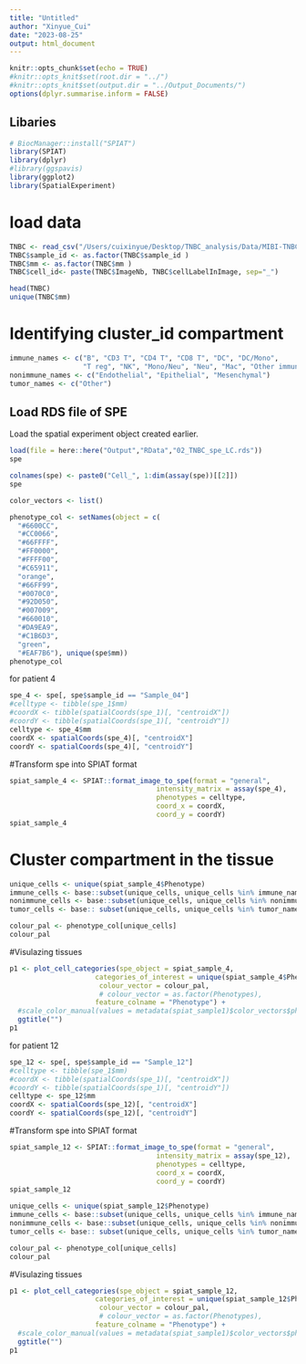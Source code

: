 ```yaml
---
title: "Untitled"
author: "Xinyue_Cui"
date: "2023-08-25"
output: html_document
---
```


```r
knitr::opts_chunk$set(echo = TRUE)
#knitr::opts_knit$set(root.dir = "../")
#knitr::opts_knit$set(output.dir = "../Output_Documents/")
options(dplyr.summarise.inform = FALSE)
```

## Libaries
```r
# BiocManager::install("SPIAT")
library(SPIAT)
library(dplyr)
#library(ggspavis)
library(ggplot2)
library(SpatialExperiment)
```
# load data
```r
TNBC <- read_csv("/Users/cuixinyue/Desktop/TNBC_analysis/Data/MIBI-TNBC_count_output.csv")
TNBC$sample_id <- as.factor(TNBC$sample_id )
TNBC$mm <- as.factor(TNBC$mm )
TNBC$cell_id<- paste(TNBC$ImageNb, TNBC$cellLabelInImage, sep="_")

head(TNBC)
unique(TNBC$mm)
```
# Identifying cluster_id  compartment
```r
immune_names <- c("B", "CD3 T", "CD4 T", "CD8 T", "DC", "DC/Mono", 
                  "T reg", "NK", "Mono/Neu", "Neu", "Mac", "Other immune")
nonimmune_names <- c("Endothelial", "Epithelial", "Mesenchymal")
tumor_names <- c("Other")
```


## Load RDS file of SPE

Load the spatial experiment object created earlier.
```r
load(file = here::here("Output","RData","02_TNBC_spe_LC.rds"))
spe
```

```r
colnames(spe) <- paste0("Cell_", 1:dim(assay(spe))[[2]])
spe
```

```r
color_vectors <- list()

phenotype_col <- setNames(object = c(
  "#6600CC",
  "#CC0066",
  "#66FFFF",
  "#FF0000",
  "#FFFF00",
  "#C65911",
  "orange",
  "#66FF99",
  "#0070C0",
  "#92D050",
  "#007009",
  "#660010",
  "#DA9EA9",
  "#C1B6D3",
  "green",
  "#EAF7B6"), unique(spe$mm))
phenotype_col
```


for patient 4
```r
spe_4 <- spe[, spe$sample_id == "Sample_04"]
#celltype <- tibble(spe_1$mm)
#coordX <- tibble(spatialCoords(spe_1)[, "centroidX"])
#coordY <- tibble(spatialCoords(spe_1)[, "centroidY"])
celltype <- spe_4$mm
coordX <- spatialCoords(spe_4)[, "centroidX"]
coordY <- spatialCoords(spe_4)[, "centroidY"]
```
#Transform spe into SPIAT format
```r
spiat_sample_4 <- SPIAT::format_image_to_spe(format = "general",
                                    intensity_matrix = assay(spe_4),
                                    phenotypes = celltype,
                                    coord_x = coordX,
                                    coord_y = coordY)
spiat_sample_4
```
# Cluster compartment in the tissue
```r
unique_cells <- unique(spiat_sample_4$Phenotype)
immune_cells <- base::subset(unique_cells, unique_cells %in% immune_names)
nonimmune_cells <- base::subset(unique_cells, unique_cells %in% nonimmune_names)
tumor_cells <- base:: subset(unique_cells, unique_cells %in% tumor_names)

```

```r
colour_pal <- phenotype_col[unique_cells]
colour_pal
```

#Visulazing tissues
```r
p1 <- plot_cell_categories(spe_object = spiat_sample_4,
                     categories_of_interest = unique(spiat_sample_4$Phenotype),
                      colour_vector = colour_pal,
                      # colour_vector = as.factor(Phenotypes),
                     feature_colname = "Phenotype") +
  #scale_color_manual(values = metadata(spiat_sample1)$color_vectors$phenotype) +
  ggtitle("")
p1
```

for patient 12
```r
spe_12 <- spe[, spe$sample_id == "Sample_12"]
#celltype <- tibble(spe_1$mm)
#coordX <- tibble(spatialCoords(spe_1)[, "centroidX"])
#coordY <- tibble(spatialCoords(spe_1)[, "centroidY"])
celltype <- spe_12$mm
coordX <- spatialCoords(spe_12)[, "centroidX"]
coordY <- spatialCoords(spe_12)[, "centroidY"]
```
#Transform spe into SPIAT format
```r
spiat_sample_12 <- SPIAT::format_image_to_spe(format = "general",
                                    intensity_matrix = assay(spe_12),
                                    phenotypes = celltype,
                                    coord_x = coordX,
                                    coord_y = coordY)
spiat_sample_12
```
```r
unique_cells <- unique(spiat_sample_12$Phenotype)
immune_cells <- base::subset(unique_cells, unique_cells %in% immune_names)
nonimmune_cells <- base::subset(unique_cells, unique_cells %in% nonimmune_names)
tumor_cells <- base:: subset(unique_cells, unique_cells %in% tumor_names)

```

```r
colour_pal <- phenotype_col[unique_cells]
colour_pal
```
#Visulazing tissues
```r
p1 <- plot_cell_categories(spe_object = spiat_sample_12,
                     categories_of_interest = unique(spiat_sample_12$Phenotype),
                      colour_vector = colour_pal,
                      # colour_vector = as.factor(Phenotypes),
                     feature_colname = "Phenotype") +
  #scale_color_manual(values = metadata(spiat_sample1)$color_vectors$phenotype) +
  ggtitle("")
p1
```



